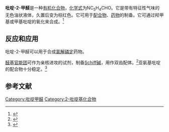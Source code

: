 {{chembox
| Watchedfields = changed
| verifiedrevid = 
| ImageFile = Picolinaldehyde.svg
| ImageSize =150px
| ImageName = Picolinaldehyde
| ImageFile2 = Biding-2-jiaquan.jpg
| PIN = Pyridine-2-carbaldehyde
| OtherNames = 2-醛基吡啶<BR>2-吡啶甲醛
|Section1={{Chembox Identifiers
| ChemSpiderID_Ref = {{chemspidercite|correct|chemspider}}
| ChemSpiderID = 13635
| ChEMBL_Ref = {{ebicite|correct|EBI}}
| ChEMBL = 274794
| PubChem = 14273
| CASNo_Ref = {{cascite|correct|CAS}}
| CASNo = 1121-60-4
| StdInChI_Ref = {{stdinchicite|correct|chemspider}}
| StdInChI = 1S/C6H5NO/c8-5-6-3-1-2-4-7-6/h1-5H
| StdInChIKey_Ref = {{stdinchicite|correct|chemspider}}
| StdInChIKey = CSDSSGBPEUDDEE-UHFFFAOYSA-N
| SMILES = O=Cc1ncccc1
}}
|Section2={{Chembox Properties
| C=6 | H=5 | N=1 | O=1
| Density = 1.126 g/mL
| MeltingPt = {{convert|-22|-|-21|C|K}}<ref>[https://www.chemicalbook.com/CAS_1121-60-4.htm 1121-60-4]. Chemical Book. [2021-01-31].</ref>
| BoilingPtC = 181
  }}
|Section8={{Chembox Related
| OtherFunction_label = [[醛|醛]]
| OtherFunction = [[水杨醛|水杨醛]]<br/>[[喹啉甲醛|喹啉甲醛]]
| OtherCpds = [[吡啶-2-甲酸|吡啶-2-甲酸]]
  }}
}}

'''吡啶-2-甲醛'''是一种[[有机化合物|有机化合物]]，[[化学式|化学式]]为NC<sub>5</sub>H<sub>4</sub>CHO。它是带有特征性气味的无色油状液体，久置后变为棕红色。它可用于[[配合物|配合物]]、[[药物|药物]]的制备。它可通过羟甲基或甲基吡啶的氧化来合成。<ref>{{cite journal
|author1=Shinkichi Shimizu |author2=Nanao Watanabe |author3=Toshiaki Kataoka |author4=Takayuki Shoji |author5=Nobuyuki Abe |author6=Sinji Morishita |author7=Hisao Ichimura | title = Pyridine and Pyridine Derivatives
| journal = Ullmann's Encyclopedia of Industrial Chemistry
| year = 2002
| volume = 
| pages =
| doi = 10.1002/14356007.a22_399
}}</ref>

==反应和应用==
吡啶-2-甲醛可以用于合成[[氯解磷定|氯解磷定]]药物。

[[醛基|醛基]][[官能团|官能团]]可作为亲核进攻的试剂，制备[[Schiff碱|Schiff碱]]，用作双齿配体。<ref>{{cite journal |author1=Chatterjeea, D. |author2=Mitra, A. | title = Synthesis, Characterization and Reactivities of Schiff-base Complexes of Ruthenium(III)| journal = [[J._Coord._Chem.|J. Coord. Chem.]] | volume = 57 | pages = 175–182 | year = 2004 | doi = 10.1080/00958970410001662435}}</ref>亚氨基吡啶的配合物十分稳定。<ref>{{cite journal | doi = 10.1126/science.1175313 | title = White Phosphorus is Air-Stable Within a Self-Assembled Tetrahedral Capsule | year = 2009 | last1 = Mal | first1 = P. | last2 = Breiner | first2 = B. | last3 = Rissanen | first3 = K. | last4 = Nitschke | first4 = J. R. | journal = Science | volume = 324 | issue = 5935 | pages = 1697–1699 | pmid = 19556504}}</ref>

== 参考文献 ==
{{reflist}}

{{DEFAULTSORT:Formylpyridine}}
[[Category:吡啶甲醛|Category:吡啶甲醛]]
[[Category:2-吡啶基化合物|Category:2-吡啶基化合物]]